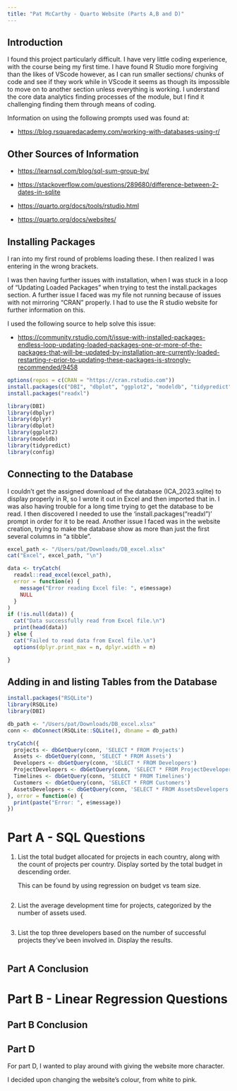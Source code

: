 ```yaml
---
title: "Pat McCarthy - Quarto Website (Parts A,B and D)"
---
```


## Introduction

I found this project particularly difficult. I have very little coding experience, with the course being my first time. I have found R Studio more forgiving than the likes of VScode however, as I can run smaller sections/ chunks of code and see if they work while in VScode it seems as though its impossible to move on to another section unless everything is working. I understand the core data analytics finding processes of the module, but I find it challenging finding them through means of coding.

Information on using the following prompts used was found at:

-   <https://blog.rsquaredacademy.com/working-with-databases-using-r/>

## Other Sources of Information

-   <https://learnsql.com/blog/sql-sum-group-by/>

-   <https://stackoverflow.com/questions/289680/difference-between-2-dates-in-sqlite>

-   <https://quarto.org/docs/tools/rstudio.html>

-   <https://quarto.org/docs/websites/>

## Installing Packages

I ran into my first round of problems loading these. I then realized I was entering in the wrong brackets.

I was then having further issues with installation, when I was stuck in a loop of "Updating Loaded Packages" when trying to test the install.packages section. A further issue I faced was my file not running because of issues with not mirroring "CRAN" properly. I had to use the R studio website for further information on this.

I used the following source to help solve this issue:

-   <https://community.rstudio.com/t/issue-with-installed-packages-endless-loop-updating-loaded-packages-one-or-more-of-the-packages-that-will-be-updated-by-installation-are-currently-loaded-restarting-r-prior-to-updating-these-packages-is-strongly-recommended/9458>

```r

options(repos = c(CRAN = "https://cran.rstudio.com"))
install.packages(c("DBI", "dbplot", "ggplot2", "modeldb", "tidypredict", "config"))
install.packages("readxl")

library(DBI)
library(dbplyr)
library(dplyr)
library(dbplot)
library(ggplot2)
library(modeldb)
library(tidypredict)
library(config)
```

## Connecting to the Database

I couldn't get the assigned download of the database (ICA_2023.sqlite) to display properly in R, so I wrote it out in Excel and then imported that in. I was also having trouble for a long time trying to get the database to be read. I then discovered I needed to use the 'install.packages("readxl")' prompt in order for it to be read. Another issue I faced was in the website creation, trying to make the database show as more than just the first several columns in "a tibble".

```r
excel_path <- "/Users/pat/Downloads/DB_excel.xlsx"
cat("Excel", excel_path, "\n")

data <- tryCatch(
  readxl::read_excel(excel_path),
  error = function(e) {
    message("Error reading Excel file: ", e$message)
    NULL
  }
)
if (!is.null(data)) {
  cat("Data successfully read from Excel file.\n")
  print(head(data))
} else {
  cat("Failed to read data from Excel file.\n")
  options(dplyr.print_max = n, dplyr.width = n)

}

```

## Adding in and listing Tables from the Database

```r
install.packages("RSQLite")
library(RSQLite)
library(DBI)

db_path <- "/Users/pat/Downloads/DB_excel.xlsx"
conn <- dbConnect(RSQLite::SQLite(), dbname = db_path)

tryCatch({
  projects <- dbGetQuery(conn, 'SELECT * FROM Projects')
  Assets <- dbGetQuery(conn, 'SELECT * FROM Assets')
  Developers <- dbGetQuery(conn, 'SELECT * FROM Developers')
  ProjectDevelopers <- dbGetQuery(conn, 'SELECT * FROM ProjectDevelopers')
  Timelines <- dbGetQuery(conn, 'SELECT * FROM Timelines')
  Customers <- dbGetQuery(conn, 'SELECT * FROM Customers')
  AssetsDevelopers <- dbGetQuery(conn, 'SELECT * FROM AssetsDevelopers')
}, error = function(e) {
  print(paste("Error: ", e$message))
})

```

# Part A - SQL Questions

1.  List the total budget allocated for projects in each country, along with the count of projects per country. Display sorted by the total budget in descending order.

    This can be found by using regression on budget vs team size.

    ```{}
    ```

2.  List the average development time for projects, categorized by the number of assets used.

    ```r

    ```

<!-- -->

3.  List the top three developers based on the number of successful projects they’ve been involved in. Display the results.

    ```r

    ```

## Part A Conclusion

# Part B - Linear Regression Questions

## Part B Conclusion

## Part D

For part D, I wanted to play around with giving the website more character.

I decided upon changing the website's colour, from white to pink.

```r

```
